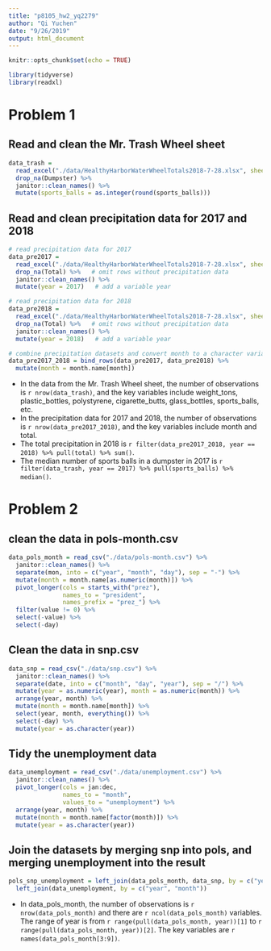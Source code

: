 ```yaml
---
title: "p8105_hw2_yq2279"
author: "Qi Yuchen"
date: "9/26/2019"
output: html_document
---
```


```r
knitr::opts_chunk$set(echo = TRUE)

library(tidyverse)
library(readxl)
```

# Problem 1

## Read and clean the Mr. Trash Wheel sheet

```r
data_trash = 
  read_excel("./data/HealthyHarborWaterWheelTotals2018-7-28.xlsx", sheet = 1, range = "A2:N336") %>% 
  drop_na(Dumpster) %>% 
  janitor::clean_names() %>% 
  mutate(sports_balls = as.integer(round(sports_balls)))

```

## Read and clean precipitation data for 2017 and 2018

```r
# read precipitation data for 2017
data_pre2017 = 
  read_excel("./data/HealthyHarborWaterWheelTotals2018-7-28.xlsx", sheet = 4, range = "A2:B14") %>% 
  drop_na(Total) %>%   # omit rows without precipitation data
  janitor::clean_names() %>% 
  mutate(year = 2017)   # add a variable year

# read precipitation data for 2018
data_pre2018 = 
  read_excel("./data/HealthyHarborWaterWheelTotals2018-7-28.xlsx", sheet = 3, range = "A2:B14") %>% 
  drop_na(Total) %>%   # omit rows without precipitation data
  janitor::clean_names() %>% 
  mutate(year = 2018)   # add a variable year

# combine precipitation datasets and convert month to a character variable
data_pre2017_2018 = bind_rows(data_pre2017, data_pre2018) %>% 
  mutate(month = month.name[month])

```

* In the data from the Mr. Trash Wheel sheet, the number of observations is `r nrow(data_trash)`, and the key variables include weight_tons, plastic_bottles, polystyrene, cigarette_butts, glass_bottles, sports_balls, etc. 
* In the precipitation data for 2017 and 2018, the number of observations is `r nrow(data_pre2017_2018)`, and the key variables include month and total. 
* The total precipitation in 2018 is `r filter(data_pre2017_2018, year == 2018) %>% pull(total) %>% sum()`.
* The median number of sports balls in a dumpster in 2017 is `r filter(data_trash, year == 2017) %>% pull(sports_balls) %>% median()`.


# Problem 2

## clean the data in pols-month.csv

```r
data_pols_month = read_csv("./data/pols-month.csv") %>%
  janitor::clean_names() %>%
  separate(mon, into = c("year", "month", "day"), sep = "-") %>% 
  mutate(month = month.name[as.numeric(month)]) %>% 
  pivot_longer(cols = starts_with("prez"),
               names_to = "president",
               names_prefix = "prez_") %>%
  filter(value != 0) %>% 
  select(-value) %>% 
  select(-day)
```

## Clean the data in snp.csv

```r
data_snp = read_csv("./data/snp.csv") %>%
  janitor::clean_names() %>%
  separate(date, into = c("month", "day", "year"), sep = "/") %>%
  mutate(year = as.numeric(year), month = as.numeric(month)) %>% 
  arrange(year, month) %>%
  mutate(month = month.name[month]) %>%
  select(year, month, everything()) %>% 
  select(-day) %>% 
  mutate(year = as.character(year))
```

## Tidy the unemployment data 
```r
data_unemployment = read_csv("./data/unemployment.csv") %>%
  janitor::clean_names() %>%
  pivot_longer(cols = jan:dec,
               names_to = "month",
               values_to = "unemployment") %>%
  arrange(year, month) %>%
  mutate(month = month.name[factor(month)]) %>% 
  mutate(year = as.character(year))
```

## Join the datasets by merging snp into pols, and merging unemployment into the result
```r
pols_snp_unemployment = left_join(data_pols_month, data_snp, by = c("year", "month")) %>% 
  left_join(data_unemployment, by = c("year", "month"))
```

* In data_pols_month, the number of observations is `r nrow(data_pols_month)` and there are `r ncol(data_pols_month)` variables. The range of year is from `r range(pull(data_pols_month, year))[1]` to `r range(pull(data_pols_month, year))[2]`. The key variables are `r names(data_pols_month[3:9])`.